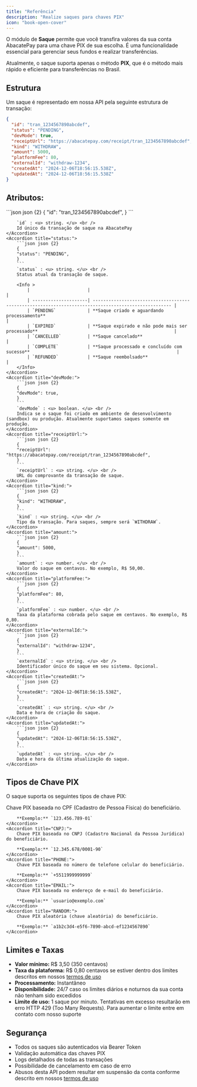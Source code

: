 ```yaml
---
title: "Referência"
description: "Realize saques para chaves PIX"
icon: "book-open-cover"
---
```


O módulo de **Saque** permite que você transfira valores da sua conta AbacatePay para uma chave PIX de sua escolha. É uma funcionalidade essencial para gerenciar seus fundos e realizar transferências.

Atualmente, o saque suporta apenas o método **PIX**, que é o método mais rápido e eficiente para transferências no Brasil.

## <Icon icon="folder-tree" type="solid"/> Estrutura

Um saque é representado em nossa API pela seguinte estrutura de transação:

```json json
{
  "id": "tran_1234567890abcdef",
  "status": "PENDING",
  "devMode": true,
  "receiptUrl": "https://abacatepay.com/receipt/tran_1234567890abcdef",
  "kind": "WITHDRAW",
  "amount": 5000,
  "platformFee": 80,
  "externalId": "withdraw-1234",
  "createdAt": "2024-12-06T18:56:15.538Z",
  "updatedAt": "2024-12-06T18:56:15.538Z"
}
```

## Atributos:

<AccordionGroup>
    <Accordion title="id:">
        ```json json {2}
        {
        "id": "tran_1234567890abcdef",
        } 
        ```

        `id` : <u> string. </u> <br />
        Id único da transação de saque na AbacatePay
    </Accordion>
    <Accordion title="status:">
        ```json json {2}
        {
        "status": "PENDING",
        }
        ```
        `status` : <u> string. </u> <br />
        Status atual da transação de saque.

        <Info >
            |                      |                                                                                                      |
            | ---------------------| ---------------------------------------------------------------------------------------------------- |
            | `PENDING`            | **Saque criado e aguardando processamento**                                                          |
            | `EXPIRED`            | **Saque expirado e não pode mais ser processado**                                                    |
            | `CANCELLED`          | **Saque cancelado**                                                                                 |
            | `COMPLETE`           | **Saque processado e concluído com sucesso**                                                        |
            | `REFUNDED`           | **Saque reembolsado**                                                                               |
        </Info>
    </Accordion>
    <Accordion title="devMode:">
        ```json json {2}
        {
        "devMode": true,
        }
        ```
        `devMode` : <u> boolean. </u> <br />
        Indica se o saque foi criado em ambiente de desenvolvimento (sandbox) ou produção. Atualmente suportamos saques somente em produção.
    </Accordion>
    <Accordion title="receiptUrl:">
        ```json json {2}
        {
        "receiptUrl": "https://abacatepay.com/receipt/tran_1234567890abcdef",
        }
        ```
        `receiptUrl` : <u> string. </u> <br />
        URL do comprovante da transação de saque.
    </Accordion>
    <Accordion title="kind:">
        ```json json {2}
        {
        "kind": "WITHDRAW",
        }
        ```
        `kind` : <u> string. </u> <br />
        Tipo da transação. Para saques, sempre será `WITHDRAW`.
    </Accordion>
    <Accordion title="amount:">
        ```json json {2}
        {
        "amount": 5000,
        }
        ```
        `amount` : <u> number. </u> <br />
        Valor do saque em centavos. No exemplo, R$ 50,00.
    </Accordion>
    <Accordion title="platformFee:">
        ```json json {2}
        {
        "platformFee": 80,
        }
        ```
        `platformFee` : <u> number. </u> <br />
        Taxa da plataforma cobrada pelo saque em centavos. No exemplo, R$ 0,80.
    </Accordion>
    <Accordion title="externalId:">
        ```json json {2}
        {
        "externalId": "withdraw-1234",
        }
        ```
        `externalId` : <u> string. </u> <br />
        Identificador único do saque em seu sistema. Opcional.
    </Accordion>
    <Accordion title="createdAt:">
        ```json json {2}
        {
        "createdAt": "2024-12-06T18:56:15.538Z",
        }
        ```
        `createdAt` : <u> string. </u> <br />
        Data e hora de criação do saque.
    </Accordion>
    <Accordion title="updatedAt:">
        ```json json {2}
        {
        "updatedAt": "2024-12-06T18:56:15.538Z",
        }
        ```
        `updatedAt` : <u> string. </u> <br />
        Data e hora da última atualização do saque.
    </Accordion>
</AccordionGroup>

## Tipos de Chave PIX

O saque suporta os seguintes tipos de chave PIX:

<AccordionGroup>
    <Accordion title="CPF:">
        Chave PIX baseada no CPF (Cadastro de Pessoa Física) do beneficiário.
        
        **Exemplo:** `123.456.789-01`
    </Accordion>
    <Accordion title="CNPJ:">
        Chave PIX baseada no CNPJ (Cadastro Nacional da Pessoa Jurídica) do beneficiário.
        
        **Exemplo:** `12.345.678/0001-90`
    </Accordion>
    <Accordion title="PHONE:">
        Chave PIX baseada no número de telefone celular do beneficiário.
        
        **Exemplo:** `+5511999999999`
    </Accordion>
    <Accordion title="EMAIL:">
        Chave PIX baseada no endereço de e-mail do beneficiário.
        
        **Exemplo:** `usuario@exemplo.com`
    </Accordion>
    <Accordion title="RANDOM:">
        Chave PIX aleatória (chave aleatória) do beneficiário.
        
        **Exemplo:** `a1b2c3d4-e5f6-7890-abcd-ef1234567890`
    </Accordion>
</AccordionGroup>

## Limites e Taxas

- **Valor mínimo:** R$ 3,50 (350 centavos)
- **Taxa da plataforma:** R$ 0,80 centavos se estiver dentro dos limites descritos em nossos [termos de uso](https://abacatepay.com/termos)
- **Processamento:** Instantâneo
- **Disponibilidade:** 24/7 caso os limites diários e noturnos da sua conta não tenham sido excedidos
- **Limite de uso:** 1 saque por minuto. Tentativas em excesso resultarão em erro HTTP 429 (Too Many Requests). Para aumentar o limite entre em contato com nosso suporte

## Segurança

- Todos os saques são autenticados via Bearer Token
- Validação automática das chaves PIX
- Logs detalhados de todas as transações
- Possibilidade de cancelamento em caso de erro
- Abusos desta API podem resultar em suspensão da conta conforme descrito em nossos [termos de uso](https://abacatepay.com/termos)
